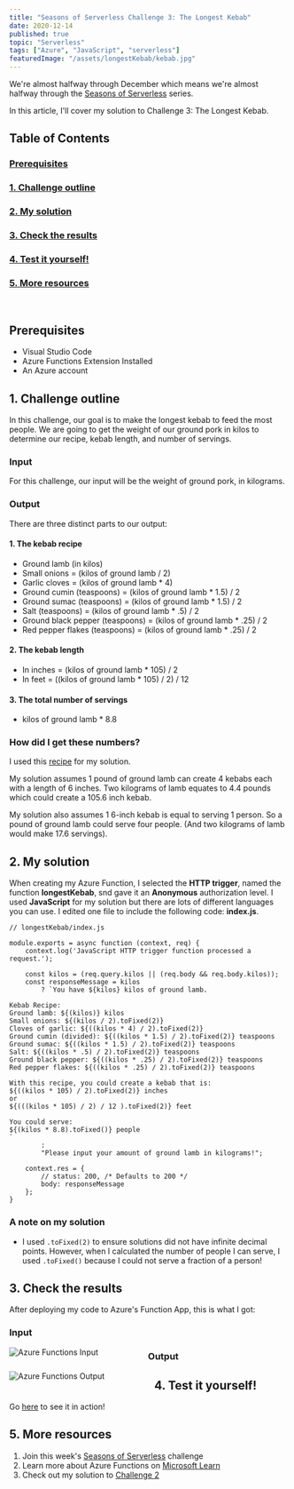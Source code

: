 ```yaml
---
title: "Seasons of Serverless Challenge 3: The Longest Kebab"
date: 2020-12-14
published: true
topic: "Serverless"
tags: ["Azure", "JavaScript", "serverless"]
featuredImage: "/assets/longestKebab/kebab.jpg"
---
```


We're almost halfway through December which means we're almost halfway through the [Seasons of Serverless](https://github.com/microsoft/Seasons-of-Serverless) series.

In this article, I'll cover my solution to Challenge 3: The Longest Kebab.

## Table of Contents

### [Prerequisites](#prerequisites)

### [1. Challenge outline](#outline)

### [2. My solution](#solution)

### [3. Check the results](#results)

### [4. Test it yourself!](#test)

### [5. More resources](#resources)

<br />

## <a name='prerequisites'>Prerequisites</a>

- Visual Studio Code
- Azure Functions Extension Installed
- An Azure account

## <a name='outline'>1. Challenge outline</a>

In this challenge, our goal is to make the longest kebab to feed the most people. We are going to get the weight of our ground pork in kilos to determine our recipe, kebab length, and number of servings.

### Input

For this challenge, our input will be the weight of ground pork, in kilograms.

### Output

There are three distinct parts to our output:

#### 1. The kebab recipe

- Ground lamb (in kilos)
- Small onions = (kilos of ground lamb / 2)
- Garlic cloves = (kilos of ground lamb \* 4)
- Ground cumin (teaspoons) = (kilos of ground lamb \* 1.5) / 2
- Ground sumac (teaspoons) = (kilos of ground lamb \* 1.5) / 2
- Salt (teaspoons) = (kilos of ground lamb \* .5) / 2
- Ground black pepper (teaspoons) = (kilos of ground lamb \* .25) / 2
- Red pepper flakes (teaspoons) = (kilos of ground lamb \* .25) / 2

#### 2. The kebab length

- In inches = (kilos of ground lamb \* 105) / 2
- In feet = ((kilos of ground lamb \* 105) / 2) / 12

#### 3. The total number of servings

- kilos of ground lamb \* 8.8

### How did I get these numbers?

I used this [recipe](https://www.thespruceeats.com/adana-kebab-4164647) for my solution.

My solution assumes 1 pound of ground lamb can create 4 kebabs each with a length of 6 inches. Two kilograms of lamb equates to 4.4 pounds which could create a 105.6 inch kebab.

My solution also assumes 1 6-inch kebab is equal to serving 1 person. So a pound of ground lamb could serve four people. (And two kilograms of lamb would make 17.6 servings).

## <a name='solution'>2. My solution</a>

When creating my Azure Function, I selected the **HTTP trigger**, named the function **longestKebab**, snd gave it an **Anonymous** authorization level. I used **JavaScript** for my solution but there are lots of different languages you can use. I edited one file to include the following code: **index.js**.

```
// longestKebab/index.js

module.exports = async function (context, req) {
    context.log('JavaScript HTTP trigger function processed a request.');

    const kilos = (req.query.kilos || (req.body && req.body.kilos));
    const responseMessage = kilos
        ? `You have ${kilos} kilos of ground lamb.

Kebab Recipe:
Ground lamb: ${(kilos)} kilos
Small onions: ${(kilos / 2).toFixed(2)}
Cloves of garlic: ${((kilos * 4) / 2).toFixed(2)}
Ground cumin (divided): ${((kilos * 1.5) / 2).toFixed(2)} teaspoons
Ground sumac: ${((kilos * 1.5) / 2).toFixed(2)} teaspoons
Salt: ${((kilos * .5) / 2).toFixed(2)} teaspoons
Ground black pepper: ${((kilos * .25) / 2).toFixed(2)} teaspoons
Red pepper flakes: ${((kilos * .25) / 2).toFixed(2)} teaspoons

With this recipe, you could create a kebab that is:
${((kilos * 105) / 2).toFixed(2)} inches
or
${(((kilos * 105) / 2) / 12 ).toFixed(2)} feet

You could serve:
${(kilos * 8.8).toFixed()} people
`
        :
        "Please input your amount of ground lamb in kilograms!";

    context.res = {
        // status: 200, /* Defaults to 200 */
        body: responseMessage
    };
}
```

### A note on my solution

- I used `.toFixed(2)` to ensure solutions did not have infinite decimal points. However, when I calculated the number of people I can serve, I used `.toFixed()` because I could not serve a fraction of a person!

## <a name='results'>3. Check the results</a>

After deploying my code to Azure's Function App, this is what I got:

### Input

<img
  src="/assets/longestKebab/input.png"
  alt="Azure Functions Input"
  style="float: left; margin-right: 90px;"
/>

### Output

<img
  src="/assets/longestKebab/output.png"
  alt="Azure Functions Output"
  style="float: left; margin-right: 90px;"
/>

## <a name='test'>4. Test it yourself!</a>

Go [here](https://longestkebab-locksleylk.azurewebsites.net/api/longestKebab?kilos=20) to see it in action!

## <a name='resources'>5. More resources</a>

1. Join this week's [Seasons of Serverless](<(https://github.com/microsoft/Seasons-of-Serverless)>) challenge
2. Learn more about Azure Functions on [Microsoft Learn](https://docs.microsoft.com/en-us/learn/paths/create-serverless-applications/)
3. Check out my solution to [Challenge 2](https://www.locksleylk.com/2020/ladoos/)
